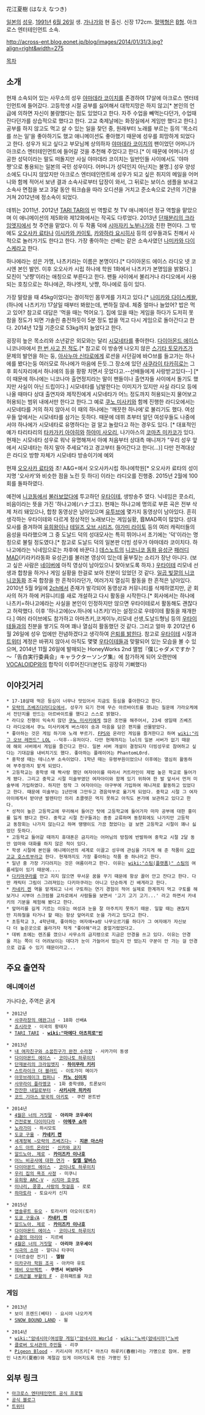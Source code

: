 花江夏樹 (はなえ なつき) 

[[일본]]의 [[성우]]. [[1991년]] [[6월 26일]] 생. [[가나가와]] 현 출신. 신장 172cm. [[혈액형]]은 [[B형]]. 아크로스 엔터테인먼트 소속.

http://across-ent.blog.eonet.jp/blog/images/2014/01/31/3.jpg?align=right&width=275

[[목차]]

== 소개 ==
현재 소속되어 있는 사무소의 성우 [[야마데라 코이치]]를 존경하여 17살에 아크로스 엔터테인먼트에 들어갔다.
고등학생 시절 공부를 싫어해서 대학지망은 하지 않고[* 본인의 언급에 의하면 자신이 불량했다는 점도 있었다고 한다. 자주 수업을 빼먹는다던가, 수업때 잔다던가를 상습적으로 했다고 한다. 고교 축제날에는 화장실에서 게임만 했다고 한다.] 공부를 하지 않고도 먹고 살 수 있는 일을 찾던 중, 원래부터 노래를 부르는 등의 '목소리를 쓰는 일'을 좋아하기도 했고 애니메이션도 좋아했기 때문에 성우를 희망하게 되었다고 한다. 성우가 되고 싶다고 부모님께 상의하자 [[야마데라 코이치]]의 팬이었던 어머니가 아크로스 엔터테인먼트에 들어갈 것을 추천해 주었다고 한다.[* 이 때문에 어머니가 성공한 성덕이라는 말도 떠돌지만 사실 야마데라 코이치는 일반인들 사이에서도 '야마쨩'으로 통용되는 일본의 국민 성우이다. 어머니가 성덕인지 아닌지는 불명.] 성우 양성소에도 다니지 않았지만 아크로스 엔터테인먼트에 성우가 되고 싶은 취지의 메일을 어머니와 함께 적어서 보낸 결과 소속사로부터 답장이 와서, 그 뒤로는 보이스 샘플을 보내고 소속사 면접을 보고 3달 동안 워크숍을 따라 오디션을 거치고 준소속으로 2년의 기간을 거쳐 2012년에 정소속이 되었다.

데뷔는 2011년. 2012년 [[TARI TARI]]의 빈 역할로 첫 TV 애니메이션 정규 역할을 맡았으며 이 애니메이션의 제5화와 제12화에서는 작곡도 다루었다. 2013년 [[단재분리의 크라임엣지]]에서 첫 주연을 맡았다. 이 두 작품 덕에 [[시마자키 노부나가]]와 친한 편이다. 그 밖에도 [[오오사카 료타]]나 [[이시카와 카이토]], [[카와하라 요시히사]] 등의 성우들과도 친해서 사적으로 놀러가기도 한다고 한다. 가장 좋아하는 선배는 같은 소속사였던 [[나미카와 다이스케]]라고 한다.

하나에라는 성은 가명, 나츠키라는 이름은 본명이다.[* 다이아몬드 에이스 라디오 넷 코시엔 본인 발언. 이후 오오사카 시립 하나에 학원 1화에서 나츠키가 본명임을 밝혔다.] 모친이 '낫쨩'이라는 애칭으로 부른다고 한다. 팬들 사이에서 불리거나 라디오에서 사용되는 호칭으로는 하나에군, 하나엣치, 낫쨩, 하나에로 등이 있다.
 
가장 말랐을 때 45kg이었다는 경이적인 몸무게를 가지고 있다.[* [[나미카와 다이스케]]왈, (하나에 나츠키가) 17살일 때부터 봐왔는데, 변하질 않네. 체중 얼마나 늘었어? 밥은 먹고 있어? 참고로 대답은 '먹을 때는 먹어요.']. 집에 있을 때는 게임을 하다가 도저히 못 참을 정도가 되면 가솔린 충전하듯이 5분 정도 밥을 먹고 다시 게임으로 돌아간다고 한다. 2014년 12월 기준으로 53kg까지 늘었다고 한다.

굉장히 높은 목소리와 소년같은 외모와는 달리 [[시모네타]]를 좋아한다. [[다이아몬드 에이스]] 니코나마에서 [http://youtu.be/_a1imYBoOEw 한 번 사고 친 적도].[* 참고로 이 방송엔 나오지 않은 [[스기타 토모카즈]]가 문제의 발언을 하는 둥, [[아사누마 신타로]]에게  로션을 사던길에 바○브를 들고가는 하나에를 봤다는둥 여러모로 하나에가 마음에 든듯.그 장소에 있던 [[사쿠라이 타카히로]]는 그 후 회식자리에서 하나에의 등을 팡팡 치면서 웃었다고.--선배들에게 사랑받고있다--] [* 이 때문에 하나에는 니코나마 출연정지라는 말이 팬들이나 출연자들 사이에서 돌기도 했지만 사실이 아닌 드립이다.]
시모네타를 남발한다는 이미지가 있지만 사실 라디오 등에 나올 때마다 상대 출연자와 제작진에게 시모네타가 어느 정도까지 허용되는지 물어보고 허용되는 범위 내에서만 한다고 한다.그 예로 [[쿠노 미사키]]와 함께 진행한 라디오에서는 시모네타를 거의 하지 않아서 이 때의 하나에는 '깨끗한 하나에'로 불리기도 했다.
여성우들 앞에서는 시모네타를 삼가는 듯하다. 때문에 데뷔 초부터 알던 여성우들도 나중에서야 하나에가 시모네타로 유명하다는 걸 알고 놀랐다고 하는 경우도 있다. [* 대표적인 예가 타리타리의 [[타카가키 아야히]]와 [[하야미 사오리]], 나기아스의 [[코마츠 미카코]]가 있다. 현재는 시모네타 성우로 워낙 유명해져서 아예 처음부터 상대측 매니져가 "우리 성우 앞에서 시모네타는 하지 말아 주세요"라고 경고부터 들어간다고 한다(...)] 다만 전격대상은 라디오 방향 자체가 시모네타 방송이기에 예외

현재 [[오오사카 료타]]와 초! A&G+에서 오오사카시립 하나에학원[* 오오사카 료타의 성이 지명 '오사카'와 비슷한 점을 노린 듯 하다] 이라는 라디오를 진행중. 2015년 2월에 100회를 돌파하였다.

예전에 [[니코동]]에서 [[불러보았다]]에 투고하던 [[우타이테]], 생방송주 였다. 닉네임은 콧소리, 비음이라는 뜻을 가진 '하나고에(ハナゴエ). 현재는 하나고에 명의로 부른 곡은 전부 삭제 처리 돼있으나, 합창 동영상은 남아있으며 [[유투브]]에 몇가지 동영상이 남아있다. 흔히 생각하는 우타이테와 다르게 정상적인 노래보다는 게임실황, 音MAD쪽이 많았다. 성대모사를 즐겨하여 [[유희왕]]이나 [[테일즈 오브 시리즈]], [[야가미 라이토]] 등의 여러 캐릭터들의 음성을 따라했으며 그 중 도날드 덕의 성대모사는 특히 뛰어나서 초기에는 '덕'이라는 명칭으로 불릴 정도였다.[* 참고로 도날드 덕의 일본판 더빙 성우가 야마데라 코이치다. 하나고에라는 닉네임으로는 차후에 바꾼다.] [[데스노트]]의 [[니코니코 동화 유성군]] [[패러디]] [[MAD]](키라키라동화 유성군)를 불러본 영상이 있는데 울부짖는 소리가 장난 아니다. (보고 싶은 사람은 [[네이버]]에 아직 영상이 남아있으니 찾아보도록 하자.) [[우타이테]] 리모네 선생과 합창을 하거나 게임 실황을 한걸로 보아 친분이 있었던 것 같다. [[일곱 빛깔의 니코니코동화]] 조곡 합창을 한 흔적이라던가, 여러가지 열심히 활동을 한 흔적은 남아있다. 2010년 5월 9일에 [[2ch]]에서 존재가 발각되어 동영상과 커뮤니티를 삭제하였지만, 곧 회사의 허가 하에 커뮤니티를 새로 개설하고 다시 활동을 시작한다.[* 회사에서는 하나에 나츠키=하나고에라는 사실을 본인이 인정하지만 않으면 우타이테로서 활동해도 괜찮다고 허락했다. 이후 '하나고에(cv.하나에 나츠키)'라는 설정으로 우테이테 활동을 재개한다.] 여러 라이브에도 참가하고 아마츠키,코게이누,리모네 선생,도날드형님 등의 [[우타이테]]들과의 친분을 쌓기도 하며 꽤나 열심히 활동했던 것 같다. 그리고 얼마 후 2012년 6월 26일에 성우 업에만 전념하겠다고 생각하여 [http://ameblo.jp/hanae0626/entry-11287067051.html 은퇴를 밝힌다]. 참고로 [[우타이테]] 시절과 [[트위터]] 계정은 바뀌지 않아서 아직도 몇몇 [[우타이테]]들과 맞팔되어 있는 모습을 볼 수 있으며, 2014년 11월 26일에 발매되는 HoneyWorks 2nd 앨범『僕じゃダメですか？～「告白実行委員会」キャラクターソング集』에 참가하게 되어 오랜만에 [[VOCALOID]]P와의 합작이 이루어진다!(본인도 굉장히 기뻐했다)

== 이야깃거리 ==
 * 17-18살때 먹은 등심이 너무나 맛있어서 지금도 등심을 좋아한다고 한다.
 * [[모략의 즈베즈다]]라디오에서, 성우가 되기 전에 무슨 아르바이트를 했냐는 질문에 가라오케에서 전단지를 만드는 아르바이트를 했다고 스스로 밝혔다.
 * 라디오 진행이 익숙치 않던 [[쿠노 미사키]]에게 많은 조언을 해주어서, 23세 생일때 즈베즈다 라디오에서 쿠노 미사키에게 버스데이 송과 마음을 담은 편지를 선물받았다. 
 * 좋아하는 것은 게임 하기와 노래 부르기. [[FPS]]와 온라인 게임을 즐겨한다고 하며 [[wiki:"리그 오브 레전드" LOL]] --덕후--유저이다. 다만 현재까지는 lol의 일본 서버가 없기 때문에 해외 서버에서 게임을 즐긴다고 한다. 일본 서버 개설이 결정되자 더빙성우로 참여하고 싶다는 기대감을 내비치기도 했다. 좋아하는 플레이어는 PhantomL0rd.
 * 중학생 때는 테니스부 소속이었다. 1학년 때는 유령부원이었으나 이후에는 열심히 활동하여 부주장까지 맡게 되었다.
 * 고등학교는 중학생 때 짝사랑 했던 여자아이를 따라서 커트라인이 제법 높은 학교로 들어가게 됐다. 그리고 중학교 시절 미술부였던 여자아이와 함께 있기 위하여 한 발 앞서서 먼저 미술부에 가입하였다. 하지만 정작 그 여자아이는 야구부에 가입하여 매니져로 활동하고 있었다고 한다. 때문에 미술부는 1년만에 그만두고 경음악부로 옮기게 되었다. 중학교 시절 그 여자아이에게서 받아낸 발렌타인 의리 초콜렛은 먹지 못하고 아직도 본가에 보관하고 있다고 한다. 
 * 성적이 높은 고등학교에 무리해서 들어간 탓에 고등학교에 들어가자 마자 공부에 대한 흥미를 잃게 됐다고 한다. 중학교 시절 친구들과는 종종 교류하며 동창회에도 나가지만 고등학교 동창회는 나가지 않는다고 하며 땡땡이도 가끔 쳤었다는 걸 보면 고등학교 시절이 꽤나 싫었던 듯하다.
 * 고등학교 들어갈 때까지 휴대폰은 금지라는 어머님의 방침에 반발하여 중학교 시절 2달 동안 엄마와 대화를 하지 않은 적이 있다.
 * 학생 시절에 본인을 애니메이션의 세계로 이끌고 성우에 관심을 가지게 해 준 작품이 [[오란고교 호스트부]]라고 한다. 현재까지도 가장 좋아하는 작품 중 하나라고 한다.
 * 일년 중 가장 기다려지는 것은 여름이라고 한다. 이유는 [[wiki:"스팀(플랫폼)" 스팀]]의 여름세일이 있기 때문에....
 * [[다키마쿠라]]를 안고 자지 않으면 무서운 꿈을 꾸기 때문에 항상 끌어 안고 잔다고 한다. 다만 캐릭터 그림이 그려져있는 다키마쿠라는 아니고 단순하게 긴 배게라고 한다.
 * [[카네키 켄]] 역을 맡게되고 나서 구토하는 연기 경험이 적어 실제로 한계까지 먹고 구토를 해보거나 시부야 스크럼블 교차로에서 사람들을 보면서 '고기 고기 고기...' 라고 하면서 카네키의 기분을 체험해 봤다고 한다.
 * 앞머리를 길게 기르는 이유는 여성과 눈을 잘 마주치지 못하기 때문. 일할 때는 괜찮지만 지하철을 타거나 할 때는 항상 앞머리로 눈을 가리고 있다고 한다.
 * 초등학교 3, 4학년때, 좋아하는 여자애+a랑 나무오르기를 하다가 그 여자애가 자신보다 더 높은곳으로 올라가자 작게 "좋아해"라고 중얼거렸었다고.
 * 데뷔 초에는 렌즈를 꼈으나 사무소의 금지령으로 지금은 안경을 쓰고 있다. 이유는 안경을 끼는 쪽이 더 어려보이는 데다가 눈이 가늘어서 떴는지 안 떴는지 구분이 안 가는 걸 안경으로 감출 수 있기 때문이라고...


== 주요 출연작 ==
=== 애니메이션 ===
가나다순, 주역은 굵게
 * 2012년
  * [[사쿠라장의 애완그녀]] - 18화 선배A
  * [[죠시라쿠]] - 이국의 황태자
  * [[TARI TARI]] - '''[[wiki:"마에다 아츠히로"빈]]'''

 * 2013년
  * [[내 여자친구와 소꿉친구가 완전 수라장]] - 사카가미 동생
  * [[다이아몬드 에이스]] - [[코미나토 하루이치]]
  * [[단재분리의 크라임엣지]] - '''[[하이무라 키리]]'''
  * [[스트라이크 더 블러드]] - 이토가미 메이가
  * [[아웃브레이크 컴퍼니]] - '''[[카노 신이치]]'''
  * [[사무라이 플라멩코]] - 1화 중학생B, 트론보이
  * [[잔잔한 내일로부터]] - '''[[사키시마 히카리]]'''
  * [[코드 기아스 망국의 아키토]] - 쿠잔 몬트반

 * 2014년
  * [[4월은 너의 거짓말]] - '''아리마 코우세이'''
  * [[건전로봇 다이미다라]] - '''[[아메쿠 쇼마]]'''
  * [[노라가미]] - 하시모토
  * [[도쿄 구울]] - '''[[카네키 켄]]'''
  * [[세계정복 ~모략의 즈베즈다~]] - '''[[지몬 아스타]]'''
  * [[소드 아트 온라인]] - [[신카와 쿄지]]
  * [[알드노아. 제로]] - '''[[카이즈카 이나호]]'''
  * [[어느 비공사에 대한 연가]] - '''[[칼엘 알버스]]'''
  * [[다이아몬드 에이스]] - [[코미나토 하루이치]]
  * [[우리 집의 욕조 사정]] - 미쿠니
  * [[유희왕 ARC-V]] - [[시지마 호쿠토]] 
  * [[이나리, 콩콩, 사랑의 첫걸음]] - 로로
  * [[하마토라]] - 토요사키 신지

 * 2015년
  * [[앱솔루트 듀오]] - 토라사키 아오이(토라)
  * [[도쿄 구울|도쿄 구울√A]] - '''[[카네키 켄]]'''
  * [[알드노아. 제로]] - '''[[카이즈카 이나호]]'''
  * [[다이아몬드 에이스]] - [[코미나토 하루이치]]
  * [[순결의 마리아]] - 지르베
  * [[4월은 너의 거짓말]] - '''아리마 코우세이'''
  * [[식극의 소마]] - 알디니 타쿠미
  * [아르슬란 전기] - '''엘람'''
  * [[미카구라 학원 조곡]] - 아카마 유토
  * [[헤비 오브젝트]] - '''쿠엔서 버보타주'''
  * [[드래곤볼 신극장판|드래곤볼 부활의 F]] - 은하패트롤 쟈코

=== 게임 ===
 * 2013년
  * 보이 프렌드(베타) - 요시야 나오카게
  * [[SNOW BOUND LAND]] - 윌

 * 2014년
  * [[wiki:"암네시아(여성향 게임)"암네시아 World]] - [[wiki:"노바(암네시아)"노바]]
  * [[클로버 도서관의 주민들]] - 리쿠
  * [[Pigeon Blood]] - 키리시마 카즈키[* 마츠다 하루키(春樹)라는 가명으로 참여. 본명인 나츠키(夏樹)와 계절감 있게 이어지도록 만든 가명인 듯]
== 외부 링크 ==
 * [http://across-ent.com/profile/hn.php 아크로스 엔터테인먼트 공식 프로필]
 * [http://ameblo.jp/hanae0626/ 공식 블로그]
 * [https://twitter.com/hanae0626 트위터]
